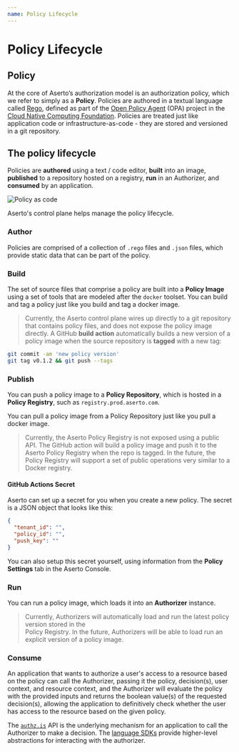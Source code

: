 ```yaml
---
name: Policy Lifecycle
---
```


# Policy Lifecycle

## Policy 

At the core of Aserto’s authorization model is an authorization policy, which we refer to simply 
as a **Policy**. Policies are authored in a textual language called [Rego](https://www.openpolicyagent.org/docs/latest/policy-language/),
defined as part of the [Open Policy Agent](https://www.openpolicyagent.org/) (OPA) project in the 
[Cloud Native Computing Foundation](https://www.cncf.io/). Policies are treated just like application code or 
infrastructure-as-code - they are stored and versioned in a git repository.

## The policy lifecycle

Policies are **authored** using a text / code editor, **built** into an image, **published** to a repository hosted on 
a registry, **run** in an Authorizer, and **consumed** by an application.

![Policy as code](/policy-as-code.png)

Aserto's control plane helps manage the policy lifecycle.

### Author

Policies are comprised of a collection of `.rego` files and `.json` files, which provide static data that 
can be part of the policy.

### Build 

The set of source files that comprise a policy are built into a **Policy Image** using a set of tools that 
are modeled after the `docker` toolset.  You can build and tag a policy just like you build and tag a docker image.

> Currently, the Aserto control plane wires up directly to a git repository that contains policy files, and 
> does not expose the policy image directly. A GitHub **build action** automatically builds a new version of 
> a policy image when the source repository is **tagged** with a new tag:

```bash
git commit -am 'new policy version'
git tag v0.1.2 && git push --tags
```

### Publish 

You can push a policy image to a **Policy Repository**, which is hosted in a **Policy Registry**, such as `registry.prod.aserto.com`.

You can pull a policy image from a Policy Repository just like you pull a docker image.

> Currently, the Aserto Policy Registry is not exposed using a public API. The GitHub action will build 
> a policy image and push it to the Aserto Policy Registry when the repo is tagged. In the future, the Policy 
> Registry will support a set of public operations very similar to a Docker registry.

#### GitHub Actions Secret

Aserto can set up a secret for you when you create a new policy.
The secret is a JSON object that looks like this:

```json
{
  "tenant_id": "",
  "policy_id": "",
  "push_key": ""
}
```

You can also setup this secret yourself, using information from the **Policy Settings** tab in the Aserto Console.

### Run

You can run a policy image, which loads it into an **Authorizer** instance.  

> Currently, Authorizers will automatically load and run the latest policy version stored in the  
> Policy Registry. In the future, Authorizers will be able to load run an explicit version of a policy image.

### Consume

An application that wants to authorize a user's access to a resource based on the policy can call the Authorizer, 
passing it the policy, decision(s), user context, and resource context, and the Authorizer will evaluate the 
policy with the provided inputs and returns the boolean value(s) of the requested decision(s), allowing the 
application to definitively check whether the user has access to the resource based on the given policy.

The [`authz.is`](/authorizer-guide/is) API is the underlying mechanism for an application to call the 
Authorizer to make a decision. The [language SDKs](/software-development-kits/sdks) provide higher-level abstractions for interacting 
with the authorizer.
